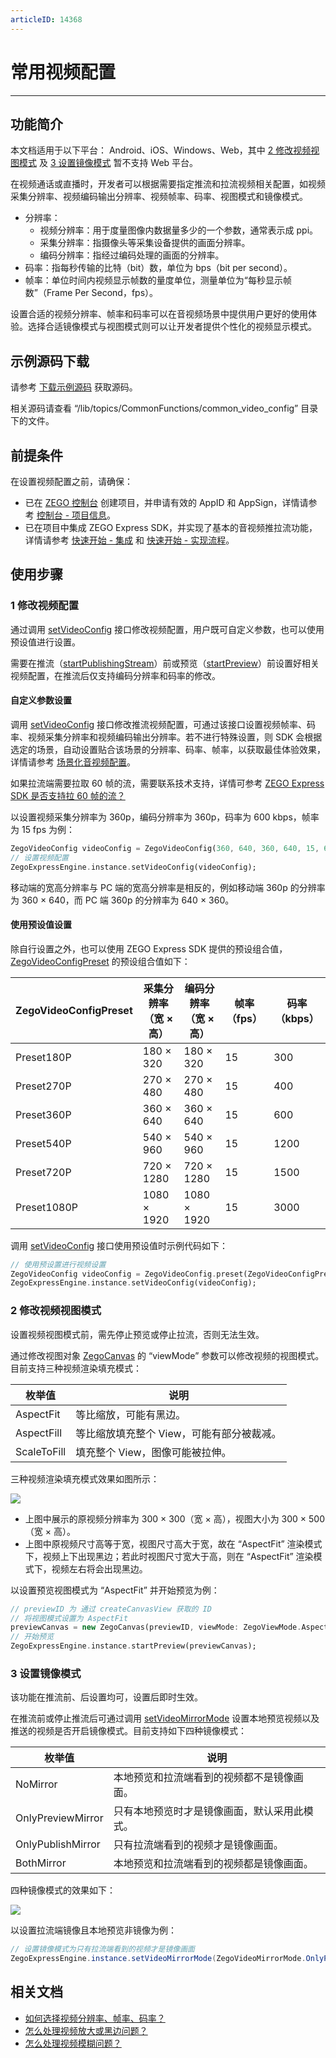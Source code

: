 ```yaml
---
articleID: 14368
---
```

# 常用视频配置

- - -

## 功能简介

<Warning title="注意">



本文档适用于以下平台： Android、iOS、Windows、Web，其中 [2 修改视频视图模式](!AdvancedModule/Common_Video_Configuration#4_2) 及 [3 设置镜像模式](!AdvancedModule/Common_Video_Configuration#4_3) 暂不支持 Web 平台。  

</Warning>





在视频通话或直播时，开发者可以根据需要指定推流和拉流视频相关配置，如视频采集分辨率、视频编码输出分辨率、视频帧率、码率、视图模式和镜像模式。

- 分辨率：
    - 视频分辨率：用于度量图像内数据量多少的一个参数，通常表示成 ppi。
    - 采集分辨率：指摄像头等采集设备提供的画面分辨率。
    - 编码分辨率：指经过编码处理的画面的分辨率。
- 码率：指每秒传输的比特（bit）数，单位为 bps（bit per second）。
- 帧率：单位时间内视频显示帧数的量度单位，测量单位为“每秒显示帧数”（Frame Per Second，fps）。

设置合适的视频分辨率、帧率和码率可以在音视频场景中提供用户更好的使用体验。选择合适镜像模式与视图模式则可以让开发者提供个性化的视频显示模式。



## 示例源码下载

请参考 [下载示例源码](!DownloadDemo/DownloadDemo) 获取源码。

相关源码请查看 “/lib/topics/CommonFunctions/common_video_config” 目录下的文件。

## 前提条件

在设置视频配置之前，请确保：

- 已在 [ZEGO 控制台](https://console.zego.im) 创建项目，并申请有效的 AppID 和 AppSign，详情请参考 [控制台 - 项目信息](/console/guide-doc2)。
- 已在项目中集成 ZEGO Express SDK，并实现了基本的音视频推拉流功能，详情请参考 [快速开始 - 集成](!Integration/SDK_Integration) 和 [快速开始 - 实现流程](!Integration/Solution_Implementation)。


## 使用步骤

### 1 修改视频配置

通过调用 [setVideoConfig](https://doc-zh.zego.im/unique-api/express-video-sdkhttps://doc-zh.zego.im/article/dart_flutter/zego_express_engine/ZegoExpressEnginePublisher/setVideoConfig.html) 接口修改视频配置，用户既可自定义参数，也可以使用预设值进行设置。

<Warning title="注意">


需要在推流（[startPublishingStream](https://doc-zh.zego.im/unique-api/express-video-sdkhttps://doc-zh.zego.im/article/dart_flutter/zego_express_engine/ZegoExpressEnginePublisher/startPublishingStream.html)）前或预览（[startPreview](https://doc-zh.zego.im/unique-api/express-video-sdkhttps://doc-zh.zego.im/article/dart_flutter/zego_express_engine/ZegoExpressEnginePublisher/startPreview.html)）前设置好相关视频配置，在推流后仅支持编码分辨率和码率的修改。


</Warning>



#### 自定义参数设置

调用 [setVideoConfig](https://doc-zh.zego.im/unique-api/express-video-sdkhttps://doc-zh.zego.im/article/dart_flutter/zego_express_engine/ZegoExpressEnginePublisher/setVideoConfig.html) 接口修改推流视频配置，可通过该接口设置视频帧率、码率、视频采集分辨率和视频编码输出分辨率。若不进行特殊设置，则 SDK 会根据选定的场景，自动设置贴合该场景的分辨率、码率、帧率，以获取最佳体验效果，详情请参考 [场景化音视频配置](!video_proflie)。

<Note title="说明">


如果拉流端需要拉取 60 帧的流，需要联系技术支持，详情可参考 [ZEGO Express SDK 是否支持拉 60 帧的流？](https://doc-zh.zego.im/faq/Pull_the_stream_of_60_frames)

</Note>



以设置视频采集分辨率为 360p，编码分辨率为 360p，码率为 600 kbps，帧率为 15 fps 为例：

```dart
ZegoVideoConfig videoConfig = ZegoVideoConfig(360, 640, 360, 640, 15, 600, ZegoVideoCodecID.Default);
// 设置视频配置
ZegoExpressEngine.instance.setVideoConfig(videoConfig);
```

<Note title="说明">


移动端的宽高分辨率与 PC 端的宽高分辨率是相反的，例如移动端 360p 的分辨率为 360 × 640，而 PC 端 360p 的分辨率为 640 × 360。

</Note>



#### 使用预设值设置

除自行设置之外，也可以使用 ZEGO Express SDK 提供的预设组合值，[ZegoVideoConfigPreset](https://doc-zh.zego.im/unique-api/express-video-sdkhttps://doc-zh.zego.im/article/dart_flutter/zego_express_engine/ZegoVideoConfigPreset.html) 的预设组合值如下：

| ZegoVideoConfigPreset | 采集分辨率<br/>（宽 × 高） | 编码分辨率<br/>（宽 × 高） | 帧率（fps） | 码率（kbps） |
| ------------------- | ------------------ | --------------- | --------- | ---------- |
|      Preset180P      |       180 × 320        |      180 × 320      |     15      |     300      |
|      Preset270P      |       270 × 480        |      270 × 480      |     15      |     400      |
|      Preset360P      |       360 × 640        |      360 × 640      |     15      |     600      |
|      Preset540P      |       540 × 960        |      540 × 960      |     15      |     1200     |
|      Preset720P      |       720 × 1280       |      720 × 1280     |     15      |     1500     |
|     Preset1080P      |       1080 × 1920      |     1080 × 1920     |     15      |     3000     |  

调用 [setVideoConfig](https://doc-zh.zego.im/unique-api/express-video-sdkhttps://doc-zh.zego.im/article/dart_flutter/zego_express_engine/ZegoExpressEnginePublisher/setVideoConfig.html) 接口使用预设值时示例代码如下：

```dart
// 使用预设置进行视频设置
ZegoVideoConfig videoConfig = ZegoVideoConfig.preset(ZegoVideoConfigPreset.Preset1080P);
ZegoExpressEngine.instance.setVideoConfig(videoConfig);
```

### 2 修改视频视图模式

<Warning title="注意">


设置视频视图模式前，需先停止预览或停止拉流，否则无法生效。


</Warning>



通过修改视图对象 [ZegoCanvas](https://doc-zh.zego.im/unique-api/express-video-sdkhttps://doc-zh.zego.im/article/dart_flutter/zego_express_engine/ZegoCanvas-class.html) 的 “viewMode” 参数可以修改视频的视图模式。目前支持三种视频渲染填充模式：

|枚举值|说明|
|-|-|
| AspectFit |等比缩放，可能有黑边。|
| AspectFill |等比缩放填充整个 View，可能有部分被裁减。|
| ScaleToFill |填充整个 View，图像可能被拉伸。|

三种视频渲染填充模式效果如图所示：

<Frame width="512" height="auto" caption=""><img src="https://storage.zego.im/sdk-doc/Pics/Android/CommonFeatures/CommonVideoConfig/viewMode_flutter.jpg" /></Frame>

- 上图中展示的原视频分辨率为 300 × 300（宽 × 高），视图大小为 300 × 500（宽 × 高）。
- 上图中原视频尺寸高等于宽，视图尺寸高大于宽，故在 “AspectFit” 渲染模式下，视频上下出现黑边；若此时视图尺寸宽大于高，则在 “AspectFit” 渲染模式下，视频左右将会出现黑边。

以设置预览视图模式为 “AspectFit” 并开始预览为例：

```dart
// previewID 为 通过 createCanvasView 获取的 ID
// 将视图模式设置为 AspectFit
previewCanvas = new ZegoCanvas(previewID, viewMode: ZegoViewMode.AspectFit);
// 开始预览
ZegoExpressEngine.instance.startPreview(previewCanvas);
```


### 3 设置镜像模式

<Note title="说明">


该功能在推流前、后设置均可，设置后即时生效。

</Note>



在推流前或停止推流后可通过调用 [setVideoMirrorMode](https://doc-zh.zego.im/unique-api/express-video-sdkhttps://doc-zh.zego.im/article/dart_flutter/zego_express_engine/ZegoExpressEnginePublisher/setVideoMirrorMode.html) 设置本地预览视频以及推送的视频是否开启镜像模式。目前支持如下四种镜像模式：

|枚举值|说明|
|-|-|
| NoMirror |本地预览和拉流端看到的视频都不是镜像画面。|
| OnlyPreviewMirror |只有本地预览时才是镜像画面，默认采用此模式。|
| OnlyPublishMirror |只有拉流端看到的视频才是镜像画面。|
| BothMirror |本地预览和拉流端看到的视频都是镜像画面。|

四种镜像模式的效果如下：

<Frame width="512" height="auto" caption=""><img src="https://storage.zego.im/sdk-doc/Pics/Android/CommonFeatures/CommonVideoConfig/mirror_mode_flutter.png" /></Frame>

以设置拉流端镜像且本地预览非镜像为例：

```java
// 设置镜像模式为只有拉流端看到的视频才是镜像画面
ZegoExpressEngine.instance.setVideoMirrorMode(ZegoVideoMirrorMode.OnlyPublishMirror);
```

## 相关文档

- [如何选择视频分辨率、帧率、码率？](https://doc-zh.zego.im/faq/video_info)
- [怎么处理视频放大或黑边问题？](https://doc-zh.zego.im/faq/video_big)
- [怎么处理视频模糊问题？](https://doc-zh.zego.im/faq/video_blur)
